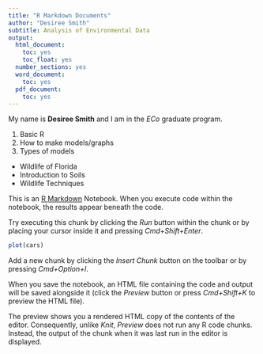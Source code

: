 ```yaml
---
title: "R Markdown Documents"
author: "Desiree Smith"
subtitle: Analysis of Environmental Data
output:
  html_document:
    toc: yes
    toc_float: yes
  number_sections: yes
  word_document:
    toc: yes
  pdf_document:
    toc: yes
---
```

My name is __Desiree Smith__ and I am in the _ECo_ graduate program.

1. Basic R  
2. How to make models/graphs
3. Types of models

* Wildlife of Florida  
* Introduction to Soils 
* Wildlife Techniques
 



This is an [R Markdown](http://rmarkdown.rstudio.com) Notebook. When you execute code within the notebook, the results appear beneath the code. 

Try executing this chunk by clicking the *Run* button within the chunk or by placing your cursor inside it and pressing *Cmd+Shift+Enter*. 

```r
plot(cars)
```

Add a new chunk by clicking the *Insert Chunk* button on the toolbar or by pressing *Cmd+Option+I*.

When you save the notebook, an HTML file containing the code and output will be saved alongside it (click the *Preview* button or press *Cmd+Shift+K* to preview the HTML file). 

The preview shows you a rendered HTML copy of the contents of the editor. Consequently, unlike *Knit*, *Preview* does not run any R code chunks. Instead, the output of the chunk when it was last run in the editor is displayed.

